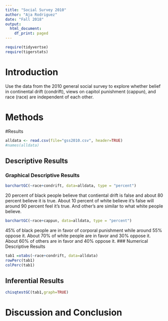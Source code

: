 ```yaml
---
title: "Social Survey 2010"
author: "Aja Rodriguez"
date: "Fall 2018"
output:
  html_document:
    df_print: paged
---
```


```r
require(tidyvertse)
require(tigerstats)

```


# Introduction

<!--In this section you explain what you are trying to show.  Where did the data come from?  What is the research or other question you are trying to answer?!-->

Use the data from the 2010 general social survey to explore whether belief in continental drift (condrift), views on capitol punishment (cappun), and race (race) are independent of each other.

# Methods

<!--Decide on your methods:  use "variable analysis" or other appropriate descriptors.  Make sure to choose at least one graphical method and at least one numerical method.!-->

#Results

<!--Divide this section into two sub-sections:  One for your descriptive  results and one for your inferential results.!-->

```r
alldata <- read.csv(file="gss2010.csv", header=TRUE)
#names(alldata)
```


## Descriptive Results

### Graphical Descriptive Results

<!--Graphical results here.  Make sure to show your code.  Provide appropriate labels for axes, giving units if possible, and provide a good title for the graph, too.  Use the graphical results to describe the patterns if any that exist in the data as focused toward the research question!-->

```r
barchartGC(~race+condrift, data=alldata, type = "percent")
```           
20 percent of black people believe that contiental drift is false and about 80 percent believe it is true. About 10 percent of white believe it's false will around 90 percent feel it's true. And other's are similar to what white people believe.

```r
barchartGC(~race+cappun, data=alldata, type = "percent") 
```
45% of black people are in favor of corporal punishment while around 55% oppose it. About 70% of white people are in favor and 30% oppose it. About 60% of others are in favor and 40% oppose it. 
### Numerical Descriptive Results

```r
tab1 =xtabs(~race+condrift, data=alldata)
rowPerc(tab1)
colPerc(tab1)
```

<!--Numerical results go here. Use the numerical results to describe the patterns if any that exist in the data as focused toward the research question!-->

## Inferential Results
```r
chisqtestGC(tab1,graph=TRUE)
```

<!--State hypothesis clearly.  Make sure your discussion of the inferential test covers all the aspects that the test output produces, such as test statistic, p-value etc.  Make a decision about the null hypothesis, explain the assumptions on which the selected test/procedure was based, and why the chosen procedure satisfys the assumptions and is appropriate to answer the research question!-->


# Discussion and Conclusion

<!--Discussion and conclusion here.  If you found a relationship be sure to consider whether the relationship occurs because one of the variavbles causes the other, or whether they perhasps are related for some other reason.  Watch the chapter 6 videos from the GeorgeTown videos collection.!-->

